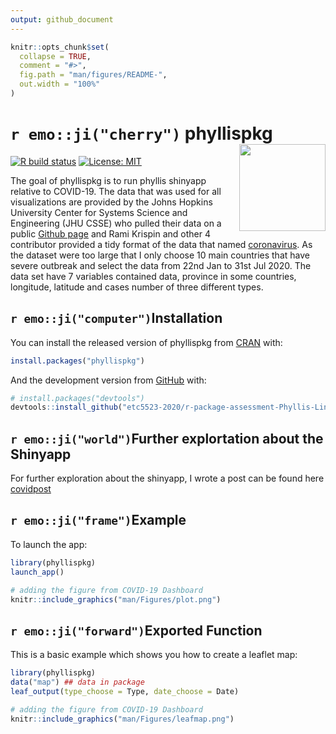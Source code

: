 ```yaml
---
output: github_document
---
```


<!-- README.md is generated from README.Rmd. Please edit that file -->

```r
knitr::opts_chunk$set(
  collapse = TRUE,
  comment = "#>",
  fig.path = "man/figures/README-",
  out.width = "100%"
)
```

# `r emo::ji("cherry")`  phyllispkg <img src='man/Figures/phyllispkg.png' align="right" height="138.5" />


<!-- badges: start -->
[![R build status](https://github.com/etc5523-2020/r-package-assessment-Phyllis-Lin/workflows/R-CMD-check/badge.svg)](https://github.com/etc5523-2020/r-package-assessment-Phyllis-Lin/actions)
[![License: MIT](https://img.shields.io/badge/License-MIT-blue.svg)](https://opensource.org/licenses/MIT)

<!-- badges: end -->

The goal of phyllispkg is to run phyllis shinyapp relative to COVID-19.
The data that was used for all visualizations are provided by the Johns Hopkins University Center for Systems Science and Engineering (JHU CSSE) who pulled their data on a public [Github page]( https://github.com/CSSEGISandData/COVID-19) and Rami Krispin and other 4 contributor provided a tidy format of the data that named [coronavirus]( https://github.com/RamiKrispin/coronavirus). As the dataset were too large that I only choose 10 main countries that have severe outbreak and select the data from 22nd Jan to 31st Jul 2020. The data set have 7 variables contained data, province in some countries, longitude, latitude and cases number of three different types. 


## `r emo::ji("computer")`Installation

You can install the released version of phyllispkg from [CRAN](https://CRAN.R-project.org) with:

``` r
install.packages("phyllispkg")
```

And the development version from [GitHub](https://github.com/) with:

``` r
# install.packages("devtools")
devtools::install_github("etc5523-2020/r-package-assessment-Phyllis-Lin")
```

## `r emo::ji("world")`Further explortation about the Shinyapp

For further exploration about the shinyapp, I wrote a post can be found here
[covidpost](https://peimin-lin-blog.netlify.app/post/blog-3/)


## `r emo::ji("frame")`Example

To launch the app:

```r
library(phyllispkg)
launch_app()
```


```r
# adding the figure from COVID-19 Dashboard
knitr::include_graphics("man/Figures/plot.png")
```



## `r emo::ji("forward")`Exported Function


This is a basic example which shows you how to create a leaflet map:

```r 
library(phyllispkg)
data("map") ## data in package
leaf_output(type_choose = Type, date_choose = Date)
```

```r
# adding the figure from COVID-19 Dashboard
knitr::include_graphics("man/Figures/leafmap.png")
```




